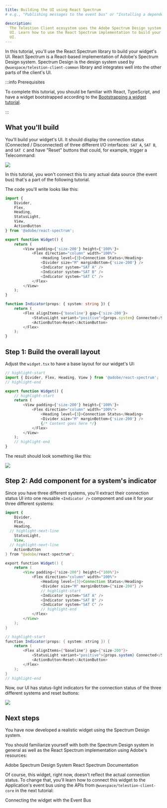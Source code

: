 ```yaml
---
title: Building the UI using React Spectrum
# e.g., "Publishing messages to the event bus" or "Installing a dependency using npm"

description:
  The Telestion Client ecosystem uses the Adobe Spectrum Design system for its
  UI. Learn how to use the React Spectrum implementation to build your widget's
  UI.
---
```


<!--
Tutorial
========

=== When to use this template:
Use this template when you want to give a quick, step-by-step tutorial for solving a specific
technical problem. Tutorials allow the reader to learn how to implement something within
their projects quickly.

=== When not to use this template:
When your article focuses more on a concept/technology and is not rooted in a specific technical
problem ("how to do XY?"), consider using a guide instead.

=== Guide or Tutorial
A tutorial provides a quick, technical "step-by-step" tutorial for a
given problem. Thus, a guide describes less the handling of a specific problem
and more the general interaction of the reader with a given concept.

Example with npm articles:
- "npm": (Concept, explaining what npm is)
- "Installing a dependency with npm" (Tutorial, providing a quick tutorial to
  solve a technical problem)
- "Managing dependencies with npm" (Guide, including both technical knowledge, but
  also best practices and more)

=== Writing tips:
- Write in the present tense
- Use neutral pronouns (they/them instead of he/she and him/her)
- Be respectful to everyone
- Be aware of the potential for cultural misunderstandings
- Provide explanations for what you do, but focus on the step-by-step guide
  without deeply explaining every technical decision and why it's best prcatice
  to do so (you can describe best practices in a guide, a tutorial must focus on
  keeping the "step by step" flow going)
-->

<!-- Relevant imports: -->


<!-- Short description of what the article covers: -->

In this tutorial, you'll use the React Spectrum library to build your widget's
UI. React Spectrum is a React-based implementation of Adobe's Spectrum Design
system. Spectrum Design is the design system used by
`@wuespace/telestion-client-common` library and integrates well into the other
parts of the client's UI.

:::info Prerequisites

To complete this tutorial, you should be familiar with React, TypeScript, and
have a widget bootstrapped according to the
[Bootstrapping a widget tutorial](../bootstrapping-a-widget).

:::

## What you'll build

You'll build your widget's UI. It should display the connection status
(Connected / Disconnected) of three different I/O interfaces: `SAT A`, `SAT B`,
and `SAT C` and have "Reset" buttons that could, for example, trigger a
Telecommand:

<Image src="img/client/my-first-widget/04.png" center />

In this tutorial, you won't connect this to any actual data source (the event
bus) that's a part of the following tutorial.

The code you'll write looks like this:

```ts title='src/widgets/my-new-widget/widget.tsx'
import {
	Divider,
	Flex,
	Heading,
	StatusLight,
	View,
	ActionButton
} from '@adobe/react-spectrum';

export function Widget() {
	return (
		<View padding={'size-200'} height={'100%'}>
			<Flex direction="column" width="100%">
				<Heading level={3}>Connection Status</Heading>
				<Divider size="M" marginBottom={'size-200'} />
				<Indicator system="SAT A" />
				<Indicator system="SAT B" />
				<Indicator system="SAT C" />
			</Flex>
		</View>
	);
}

function Indicator(props: { system: string }) {
	return (
		<Flex alignItems={'baseline'} gap={'size-200'}>
			<StatusLight variant="positive">{props.system} Connected</StatusLight>
			<ActionButton>Reset</ActionButton>
		</Flex>
	);
}
```

## Step 1: Build the overall layout

Adjust the `widget.tsx` to have a base layout for our widget's UI:

```ts title='src/widgets/my-new-widget/widget.tsx'
// highlight-start
import { Divider, Flex, Heading, View } from '@adobe/react-spectrum';
// highlight-end

export function Widget() {
	// highlight-start
	return (
		<View padding={'size-200'} height={'100%'}>
			<Flex direction="column" width="100%">
				<Heading level={3}>Connection Status</Heading>
				<Divider size="M" marginBottom={'size-200'} />
				{/* Content goes here */}
			</Flex>
		</View>
	);
	// highlight-end
}
```

The result should look something like this:

<Image src="img/client/my-first-widget/03.png" center />

## Step 2: Add component for a system's indicator

Since you have three different systems, you'll extract their connection status
UI into one reusable `<Indicator />` component and use it for your three
different systems:

```java title='Car.java'
import {
	Divider,
	Flex,
	Heading,
  // highlight-next-line
	StatusLight,
	View,
  // highlight-next-line
	ActionButton
} from '@adobe/react-spectrum';

export function Widget() {
	return (
		<View padding={'size-200'} height={'100%'}>
			<Flex direction="column" width="100%">
				<Heading level={3}>Connection Status</Heading>
				<Divider size="M" marginBottom={'size-200'} />
				// highlight-start
				<Indicator system="SAT A" />
				<Indicator system="SAT B" />
				<Indicator system="SAT C" />
				// highlight-end
			</Flex>
		</View>
	);
}

// highlight-start
function Indicator(props: { system: string }) {
	return (
		<Flex alignItems={'baseline'} gap={'size-200'}>
			<StatusLight variant="positive">{props.system} Connected</StatusLight>
			<ActionButton>Reset</ActionButton>
		</Flex>
	);
}
// highlight-end
```

Now, our UI has status-light indicators for the connection status of the three
different systems and reset buttons:

<Image src="img/client/my-first-widget/04.png" center />

## Next steps

<!-- Short concluding sentence: -->

You have now developed a realistic widget using the Spectrum Design system.

You should familiarize yourself with both the Spectrum Design system in general
as well as the React Spectrum implementation using Adobe's resources:

<Reference to="https://spectrum.adobe.com/">
	Adobe Spectrum Design System
</Reference>
<Reference to="https://react-spectrum.adobe.com/react-spectrum/index.html">
	React Spectrum Documentation
</Reference>

Of course, this widget, right now, doesn't reflect the actual connection status.
To change that, you'll learn how to connect this widget to the Application's
event bus using the APIs from `@wuespace/telestion-client-core` in the next
tutorial:

<!-- Links to next steps/related articles -->

<Reference to="../connecting-with-event-bus">
	Connecting the widget with the Event Bus
</Reference>

<!--
Snippets
--------

<Reference to="../other-article">
    Relative Link to other article
</Reference>

<Reference to="https://www.example.com">
    Example Website
</Reference>
-->
